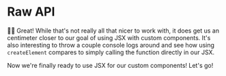 # Raw API

<EpicVideo url="https://www.epicreact.dev/tutorials/get-started-with-react/raw-api/solution" />

👨‍💼 Great! While that's not really all that nicer to work with, it does get us an
centimeter closer to our goal of using JSX with custom components. It's also
interesting to throw a couple console logs around and see how using
`createElement` compares to simply calling the function directly in our
JSX.

Now we're finally ready to use JSX for our custom components! Let's go!
